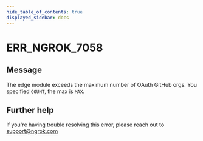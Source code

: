 ```yaml
---
hide_table_of_contents: true
displayed_sidebar: docs
---
```



# ERR_NGROK_7058

## Message

The edge module exceeds the maximum number of OAuth GitHub orgs. You specified `COUNT`, the max is `MAX`.

<ErrorDetails error="err_ngrok_7058" />

## Further help

If you're having trouble resolving this error, please reach out to [support@ngrok.com](mailto:support@ngrok.com?subject=Help%20with%20ERR_NGROK_7058)
